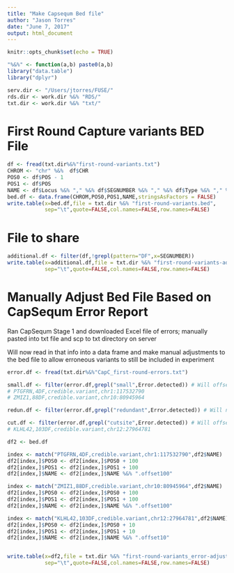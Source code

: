 ```yaml
---
title: "Make Capsequm Bed file"
author: "Jason Torres"
date: "June 7, 2017"
output: html_document
---
```


```r
knitr::opts_chunk$set(echo = TRUE)
```

```r
"%&%" <- function(a,b) paste0(a,b) 
library("data.table")
library("dplyr")

serv.dir <- "/Users/jtorres/FUSE/"
rds.dir <- work.dir %&% "RDS/"
txt.dir <- work.dir %&% "txt/"

```


# First Round Capture variants BED File 


```r

df <- fread(txt.dir%&%"first-round-variants.txt")
CHROM <- "chr" %&%  df$CHR
POS0 <- df$POS - 1
POS1 <- df$POS
NAME <- df$Locus %&% "," %&% df$SEGNUMBER %&% "," %&% df$Type %&% "," %&% CHROM %&% ":" %&% POS1 
bed.df <- data.frame(CHROM,POS0,POS1,NAME,stringsAsFactors = FALSE)
write.table(x=bed.df,file = txt.dir %&% "first-round-variants.bed",
            sep="\t",quote=FALSE,col.names=FALSE,row.names=FALSE)

```



# File to share 

```r

additional.df <- filter(df,!grepl(pattern="DF",x=SEGNUMBER))
write.table(x=additional.df,file = txt.dir %&% "first-round-variants-additional.txt",
            sep="\t",quote=FALSE,col.names=FALSE,row.names=FALSE)

```


# Manually Adjust Bed File Based on CapSequm Error Report 


Ran CapSequm Stage 1 and downloaded Excel file of errors; manually pasted into txt file and scp to txt directory on server 

Will now read in that info into a data frame and make manual adjustments to the bed file to allow erroneous variants to still be included in experiment  

```r

error.df <- fread(txt.dir%&%"CapC_first-round-errors.txt")

small.df <- filter(error.df,grepl("small",Error.detected)) # Will offset by 50 bp 
# PTGFRN,4DF,credible.variant,chr1:117532790 
# ZMIZ1,88DF,credible.variant,chr10:80945964

redun.df <- filter(error.df,grepl("redundant",Error.detected)) # Will need to assign to corresponding oligos after design step

cut.df <- filter(error.df,grepl("cutsite",Error.detected)) # Will offset by 10 bp 
# KLHL42,103DF,credible.variant,chr12:27964781 

df2 <- bed.df

index <- match("PTGFRN,4DF,credible.variant,chr1:117532790",df2$NAME)
df2[index,]$POS0 <- df2[index,]$POS0 + 100 
df2[index,]$POS1 <- df2[index,]$POS1 + 100 
df2[index,]$NAME <- df2[index,]$NAME %&% ".offset100"

index <- match("ZMIZ1,88DF,credible.variant,chr10:80945964",df2$NAME)
df2[index,]$POS0 <- df2[index,]$POS0 + 100 
df2[index,]$POS1 <- df2[index,]$POS1 + 100 
df2[index,]$NAME <- df2[index,]$NAME %&% ".offset100"

index <- match("KLHL42,103DF,credible.variant,chr12:27964781",df2$NAME)
df2[index,]$POS0 <- df2[index,]$POS0 + 10 
df2[index,]$POS1 <- df2[index,]$POS1 + 10 
df2[index,]$NAME <- df2[index,]$NAME %&% ".offset10"


write.table(x=df2,file = txt.dir %&% "first-round-variants_error-adjust.bed",
            sep="\t",quote=FALSE,col.names=FALSE,row.names=FALSE)

```



